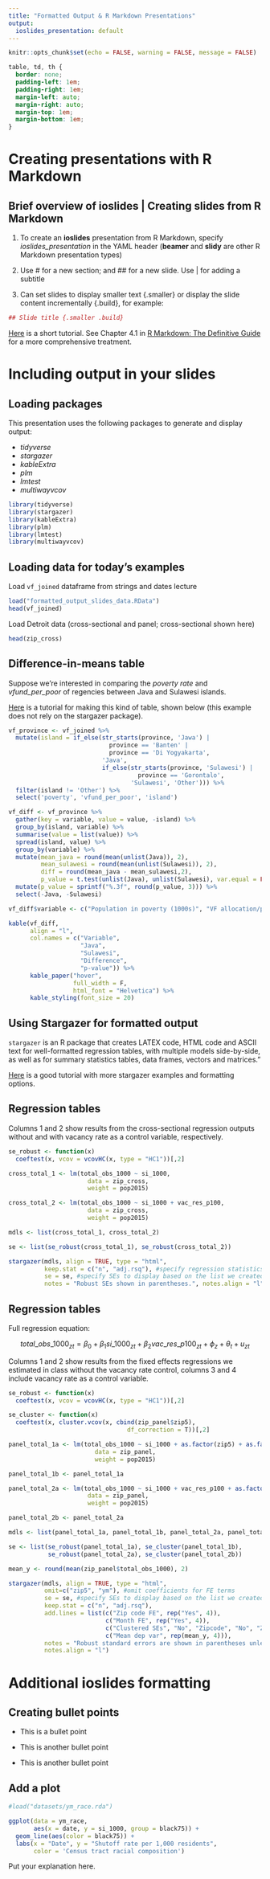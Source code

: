 ```yaml
---
title: "Formatted Output & R Markdown Presentations"
output:
  ioslides_presentation: default
---
```


```r
knitr::opts_chunk$set(echo = FALSE, warning = FALSE, message = FALSE)
```

```css

table, td, th {
  border: none;
  padding-left: 1em;
  padding-right: 1em;
  margin-left: auto;
  margin-right: auto;
  margin-top: 1em;
  margin-bottom: 1em;
}

```

# Creating presentations with R Markdown

## Brief overview of ioslides | Creating slides from R Markdown

1. To create an **ioslides** presentation from R Markdown, specify *ioslides_presentation* in the YAML header (**beamer** and **slidy** are other R Markdown presentation types)

2. Use # for a new section; and ## for a new slide. Use | for adding a subtitle

3. Can set slides to display smaller text {.smaller} or display the slide content incrementally {.build}, for example:

```r
## Slide title {.smaller .build}
```

[Here](https://garrettgman.github.io/rmarkdown/ioslides_presentation_format.html) is a short tutorial. See Chapter 4.1 in [R Markdown: The Definitive Guide]( https://bookdown.org/yihui/rmarkdown/ioslides-presentation.html) for a more comprehensive treatment.


# Including output in your slides

## Loading packages {.build}

This presentation uses the following packages to generate and display output:

<div>
- *tidyverse*
<div>
- *stargazer*
<div>
- *kableExtra* 
<div>
- *plm*
<div>
- *lmtest* 
<div>
- *multiwayvcov*

```r
library(tidyverse)
library(stargazer)
library(kableExtra)
library(plm)
library(lmtest)
library(multiwayvcov)
```

## Loading data for today's examples {.smaller}

Load `vf_joined` dataframe from strings and dates lecture
```r
load("formatted_output_slides_data.RData")
head(vf_joined)
```

Load Detroit data (cross-sectional and panel; cross-sectional shown here)
```r
head(zip_cross)
```


## Difference-in-means table 

Suppose we're interested in comparing the *poverty rate* and *vfund_per_poor* of regencies between Java and Sulawesi islands.

[Here](https://sebastiansauer.github.io/multiple-t-tests-with-dplyr/) is a tutorial for making this kind of table, shown below (this example does not rely on the stargazer package). 

```r
vf_province <- vf_joined %>%
  mutate(island = if_else(str_starts(province, 'Jawa') | 
                            province == 'Banten' | 
                            province == 'Di Yogyakarta', 
                          'Java', 
                          if_else(str_starts(province, 'Sulawesi') | 
                                    province == 'Gorontalo',
                                  'Sulawesi', 'Other'))) %>%
  filter(island != 'Other') %>%
  select('poverty', 'vfund_per_poor', 'island')
```

```r
vf_diff <- vf_province %>%
  gather(key = variable, value = value, -island) %>%
  group_by(island, variable) %>%
  summarise(value = list(value)) %>%
  spread(island, value) %>%
  group_by(variable) %>%
  mutate(mean_java = round(mean(unlist(Java)), 2),
         mean_sulawesi = round(mean(unlist(Sulawesi)), 2),
         diff = round(mean_java - mean_sulawesi,2),
         p_value = t.test(unlist(Java), unlist(Sulawesi), var.equal = FALSE)$p.value) %>%
  mutate(p_value = sprintf("%.3f", round(p_value, 3))) %>%
  select(-Java, -Sulawesi)

vf_diff$variable <- c("Population in poverty (1000s)", "VF allocation/poor resident")
```

```r
kable(vf_diff, 
      align = "l",
      col.names = c("Variable", 
                    "Java", 
                    "Sulawesi", 
                    "Difference", 
                    "p-value")) %>% 
      kable_paper("hover", 
                  full_width = F, 
                  html_font = "Helvetica") %>% 
      kable_styling(font_size = 20)
```

## Using Stargazer for formatted output {.smaller}

`stargazer` is an R package that creates LATEX code, HTML code and ASCII text for well-formatted regression tables, with multiple models side-by-side, as well as for summary statistics tables, data frames, vectors and matrices."

[Here](https://www.jakeruss.com/cheatsheets/stargazer) is a good tutorial with more stargazer examples and formatting options.


## Regression tables {.smaller}

Columns 1 and 2 show results from the cross-sectional regression outputs without and with vacancy rate as a control variable, respectively.

```r
se_robust <- function(x) 
  coeftest(x, vcov = vcovHC(x, type = "HC1"))[,2]

cross_total_1 <- lm(total_obs_1000 ~ si_1000, 
                      data = zip_cross,
                      weight = pop2015)

cross_total_2 <- lm(total_obs_1000 ~ si_1000 + vac_res_p100, 
                      data = zip_cross,
                      weight = pop2015)

mdls <- list(cross_total_1, cross_total_2)

se <- list(se_robust(cross_total_1), se_robust(cross_total_2))

stargazer(mdls, align = TRUE, type = "html", 
          keep.stat = c("n", "adj.rsq"), #specify regression statistics to keep/omit
          se = se, #specify SEs to display based on the list we created
          notes = "Robust SEs shown in parentheses.", notes.align = "l")
```


## Regression tables {.smaller}
Full regression equation:

$$total\_obs\_1000_{zt} = \beta_0 + \beta_1 si\_1000_{zt} + \beta_2 vac\_res\_p100_{zt} + \phi_z + \theta_t + u_{zt}$$

Columns 1 and 2 show results from the fixed effects regressions we estimated in class without the vacancy rate control, columns 3 and 4 include vacancy rate as a control variable.

```r
se_robust <- function(x) 
  coeftest(x, vcov = vcovHC(x, type = "HC1"))[,2]

se_cluster <- function(x)
  coeftest(x, cluster.vcov(x, cbind(zip_panel$zip5),
                                 df_correction = T))[,2]

panel_total_1a <- lm(total_obs_1000 ~ si_1000 + as.factor(zip5) + as.factor(ym), 
                        data = zip_panel, 
                        weight = pop2015)

panel_total_1b <- panel_total_1a

panel_total_2a <- lm(total_obs_1000 ~ si_1000 + vac_res_p100 + as.factor(zip5) + as.factor(ym),
                      data = zip_panel, 
                      weight = pop2015)

panel_total_2b <- panel_total_2a

mdls <- list(panel_total_1a, panel_total_1b, panel_total_2a, panel_total_2b)

se <- list(se_robust(panel_total_1a), se_cluster(panel_total_1b),
           se_robust(panel_total_2a), se_cluster(panel_total_2b))

mean_y <- round(mean(zip_panel$total_obs_1000), 2)

stargazer(mdls, align = TRUE, type = "html",
          omit=c("zip5", "ym"), #omit coefficients for FE terms
          se = se, #specify SEs to display based on the list we created
          keep.stat = c("n", "adj.rsq"),
          add.lines = list(c("Zip code FE", rep("Yes", 4)),
                           c("Month FE", rep("Yes", 4)),
                           c("Clustered SEs", "No", "Zipcode", "No", "Zipcode"),
                           c("Mean dep var", rep(mean_y, 4))),
          notes = "Robust standard errors are shown in parentheses unless otherwise indicated.",
          notes.align = "l")
```

# Additional ioslides formatting


## Creating bullet points {.build}

<div>
- This is a bullet point
</div>
<div>
- This is another bullet point
</div>
<div>
- This is another bullet point
</div>


## Add a plot

```r
#load("datasets/ym_race.rda")

ggplot(data = ym_race, 
       aes(x = date, y = si_1000, group = black75)) + 
  geom_line(aes(color = black75)) +
  labs(x = "Date", y = "Shutoff rate per 1,000 residents",
       color = 'Census tract racial composition')
```

Put your explanation here.
